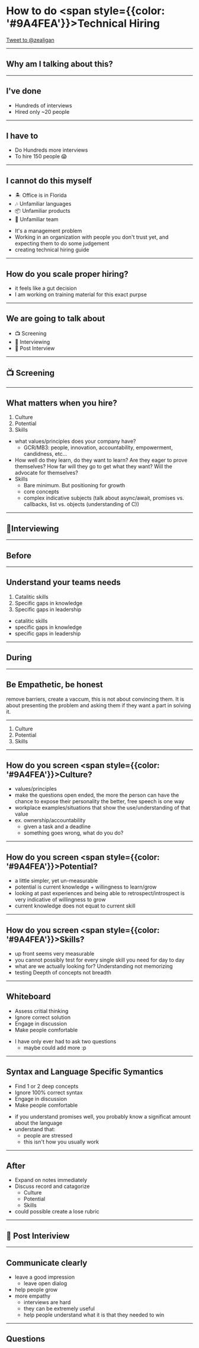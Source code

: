 
<Head>
  <meta name="og:image" content="https://files-rhfbmgig4.now.sh/Screen%20Shot%202020-01-17%20at%202.23.07%20PM.png" />
  <script async src="https://platform.twitter.com/widgets.js" charset="utf-8"></script>
  <title>My Presentation</title>
  <meta name="twitter:card" content="summary_large_image" />
  <meta name="twitter:site" content="@zealigan" />
  <meta name="twitter:title" content="How to do Technical Hiring" />
  <meta name="twitter:description" content="A presentation on technical hiring for ReactOttawa - January 2020" />
  <meta name="twitter:image" content="https://files-rhfbmgig4.now.sh/Screen%20Shot%202020-01-17%20at%202.23.07%20PM.png" />
</Head>

# How to do <span style={{color: '#9A4FEA'}}>Technical Hiring</span>

<a href="https://twitter.com/intent/tweet?screen_name=zealigan&ref_src=twsrc%5Etfw" className="twitter-mention-button">Tweet to @zealigan</a>

---

## Why am I talking about this?

---

## I've done

<ul>
  <li>Hundreds of interviews</li>
  <Appear>
    <li>Hired only ~20 people</li>
  </Appear>
</ul>

---

## I have to

<ul>
  <li>Do Hundreds more interviews</li>
  <Appear>
    <li>To hire 150 people 😱</li>
  </Appear>
</ul>

---

## I cannot do this myself

<ul>
  <li>🏝 Office is in Florida</li>
  <Appear>
    <li>🎶 Unfamiliar languages</li>
    <li>📦 Unfamiliar products</li>
    <li>🎳 Unfamiliar team</li>
  </Appear>
</ul>

<Notes>

- It's a management problem
- Working in an organization with people you don't trust yet, and expecting them to do some judgement
- creating technical hiring guide

</Notes>

---

## How do you scale proper hiring?

<Notes>

- it feels like a gut decision
- I am working on training material for this exact purpse

</Notes>

---

## We are going to talk about

<ul>
  <li>📺 Screening</li>
  <Appear>
    <li>💬 Interviewing</li>
    <li>🤝 Post Interview</li>
  </Appear>
</ul>

---

## 📺 Screening

---

## What matters when you hire?

<ol>
  <li>Culture</li>
  <Appear>
    <li>Potential</li>
    <li>Skills</li>
  </Appear>
</ol>

<Notes>

- what values/principles does your company have?
  - GCR/MB3: people, innovation, accountability, empowerment, candidness, etc...
- How well do they learn, do they want to learn? Are they eager to prove themselves? How far will they go to get what they want? Will the advocate for themselves?
- Skills
  - Bare minimum. But positioning for growth
  - core concepts
  - complex indicative subjects (talk about async/await, promises vs. callbacks, list vs. objects (understanding of C))

</Notes>

---

## 💬Interviewing

---

## Before

---

## Understand your teams needs

<ol>
  <li>Catalitic skills</li>
  <Appear>
    <li>Specific gaps in knowledge</li>
    <li>Specific gaps in leadership</li>
  </Appear>
</ol>

<Notes>

- catalitic skills
- specific gaps in knowledge
- specific gaps in leadership

</Notes>

---

## During

---

## Be Empathetic, be honest


<Notes>
  remove barriers, create a vaccum, this is not about convincing them. It is about presenting the problem and asking them if they want a part in solving it.
</Notes>

---

<ol>
  <li>Culture</li>
  <Appear>
    <li>Potential</li>
    <li>Skills</li>
  </Appear>
</ol>

---

## How do you screen <span style={{color: '#9A4FEA'}}>Culture</span>?

<Notes>

- values/principles
- make the questions open ended, the more the person can have the chance to expose their personality the better, free speech is one way
- workplace examples/situations that show the use/understanding of that value
- ex. ownership/accountability
  - given a task and a deadline
  - something goes wrong, what do you do?

</Notes>

---

## How do you screen <span style={{color: '#9A4FEA'}}>Potential</span>?

<Notes>

- a little simpler, yet un-measurable
- potential is current knowledge + willingness to learn/grow
- looking at past experiences and being able to retrospect/introspect is very indicative of willingness to grow
- current knowledge does not equat to current skill

</Notes>

---

## How do you screen <span style={{color: '#9A4FEA'}}>Skills</span>?

<Notes>

- up front seems very measurable
- you cannot possibly test for every single skill you need for day to day
- what are we actually looking for? Understanding not memorizing
- testing Deepth of concepts not breadth

</Notes>

---

## Whiteboard

<ul>
  <li>Assess critial thinking</li>
  <Appear>
    <li>Ignore correct solution</li>
    <li>Engage in discussion</li>
    <li>Make people comfortable</li>
  </Appear>
</ul>

<Notes>

- I have only ever had to ask two questions
  - maybe could add more :p

</Notes>

---

## Syntax and Language Specific Symantics

<ul>
  <li>Find 1 or 2 deep concepts </li>
  <Appear>
    <li>Ignore 100% correct syntax</li>
    <li>Engage in discussion</li>
    <li>Make people comfortable</li>
  </Appear>
</ul>

<Notes>

- if you understand promises well, you probably know a significat amount about the language
- understand that:
  - people are stressed
  - this isn't how you usually work

</Notes>

---

## After

<Notes>

- Expand on notes immediately
- Discuss record and catagorize
  - Culture
  - Potential
  - Skills
- could possible create a lose rubric

</Notes>

---

## 🤝 Post Interiview

---

## Communicate clearly


<Notes>

- leave a good impression
  - leave open dialog
- help people grow
- more empathy
  - interviews are hard
  - they can be extremely useful
  - help people understand what it is that they needed to win

</Notes>

---

## Questions
